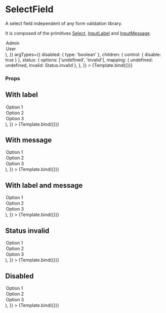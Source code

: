 
<Meta title="Components/Form/SelectField" component={SelectField} />

# SelectField

A select field independent of any form validation library.

It is composed of the primitives [Select](../?path=/docs/components-form-primitive-select--default-story), [InputLabel](../?path=/docs/components-form-primitive-inputlabel--default-story) and [InputMessage](../?path=/docs/components-form-primitive-inputmessage--default-story).


<Canvas>
  <Story
    name="Default"
    args={{
      label: 'Role',
      message: 'Your role inside the department',
      children: (
        <>
          <Option value="admin">Admin</Option>
          <Option value="user">User</Option>
        </>
      ),
    }}
    argTypes={{
      disabled: { type: 'boolean' },
      children: { control: { disable: true } },
      status: {
        options: ['undefined', 'invalid'],
        mapping: { undefined: undefined, invalid: Status.invalid },
      },
    }}
  >
    {Template.bind({})}
  </Story>
</Canvas>

### Props

<ArgsTable story="Default" />

## With label

<Canvas>
  <Story
    name="With label"
    args={{
      label: 'Label',
      children: (
        <>
          <Option value="1">Option 1</Option>
          <Option value="2">Option 2</Option>
          <Option value="3">Option 3</Option>
        </>
      ),
    }}
  >
    {Template.bind({})}
  </Story>
</Canvas>

## With message

<Canvas>
  <Story
    name="With message"
    args={{
      message: 'This is the message',
      children: (
        <>
          <Option value="1">Option 1</Option>
          <Option value="2">Option 2</Option>
          <Option value="3">Option 3</Option>
        </>
      ),
    }}
  >
    {Template.bind({})}
  </Story>
</Canvas>

## With label and message

<Canvas>
  <Story
    name="With label and message"
    args={{
      label: 'Label',
      message: 'This is the message',
      children: (
        <>
          <Option value="1">Option 1</Option>
          <Option value="2">Option 2</Option>
          <Option value="3">Option 3</Option>
        </>
      ),
    }}
  >
    {Template.bind({})}
  </Story>
</Canvas>

## Status invalid

<Canvas>
  <Story
    name="Status invalid"
    args={{
      label: 'Label',
      message: 'This is the message',
      status: Status.invalid,
      children: (
        <>
          <Option value="1">Option 1</Option>
          <Option value="2">Option 2</Option>
          <Option value="3">Option 3</Option>
        </>
      ),
    }}
  >
    {Template.bind({})}
  </Story>
</Canvas>

## Disabled

<Canvas>
  <Story
    name="Disabled"
    args={{
      label: 'Label',
      message: 'This is the message',
      disabled: true,
      children: (
        <>
          <Option value="1">Option 1</Option>
          <Option value="2">Option 2</Option>
          <Option value="3">Option 3</Option>
        </>
      ),
    }}
  >
    {Template.bind({})}
  </Story>
</Canvas>
